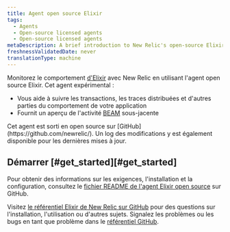 ```yaml
---
title: Agent open source Elixir
tags:
  - Agents
  - Open-source licensed agents
  - Open-source licensed agents
metaDescription: A brief introduction to New Relic's open-source Elixir agent.
freshnessValidatedDate: never
translationType: machine
---
```


Monitorez le comportement [d&apos;Elixir](https://github.com/newrelic/elixir_agent) avec New Relic en utilisant l&apos;agent open source Elixir. Cet agent expérimental :

* Vous aide à suivre les transactions, les traces distribuées et d&apos;autres parties du comportement de votre application
* Fournit un aperçu de l&apos;activité [BEAM](http://erlang.org/faq/implementations.html#idp32950544) sous-jacente

<Callout variant="tip">
  Cet agent est sorti en open source sur [GitHub](https://github.com/newrelic/). Un log des modifications y est également disponible pour les dernières mises à jour.
</Callout>

## Démarrer [#get\_started][#get_started]

Pour obtenir des informations sur les exigences, l&apos;installation et la configuration, consultez le [fichier README de l&apos;agent Elixir open source](https://github.com/newrelic/elixir_agent/blob/master/README.md) sur GitHub.

Visitez [le référentiel Elixir de New Relic sur GitHub](https://github.com/newrelic/elixir_agent) pour des questions sur l&apos;installation, l&apos;utilisation ou d&apos;autres sujets. Signalez les problèmes ou les bugs en tant que problème dans le [référentiel GitHub](https://github.com/newrelic/elixir_agent/issues).

<InstallFeedback />